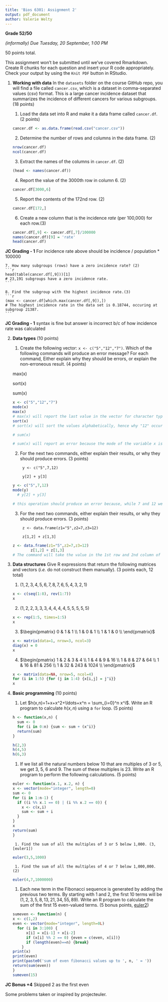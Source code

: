 ```yaml
---
title: 'Bios 6301: Assignment 2'
output: pdf_document
author: Valerie Welty
---
```


**Grade 52/50**

*(informally) Due Tuesday, 20 September, 1:00 PM*

50 points total.

This assignment won't be submitted until we've covered Rmarkdown.
Create R chunks for each question and insert your R code appropriately.
Check your output by using the `Knit PDF` button in RStudio.

1. **Working with data** In the `datasets` folder on the course GitHub repo, you will find a file called `cancer.csv`, which is a dataset in comma-separated values (csv) format. This is a large cancer incidence dataset that summarizes the incidence of different cancers for various subgroups. (18 points)

    1. Load the data set into R and make it a data frame called `cancer.df`. (2 points)
    
    ```r
    cancer.df <- as.data.frame(read.csv("cancer.csv"))
    ```

    2. Determine the number of rows and columns in the data frame. (2)
    
    ```r
    nrow(cancer.df)
    ncol(cancer.df)
    ```

    3. Extract the names of the columns in `cancer.df`. (2)
    ```r
    (head <- names(cancer.df))
    ```

    4. Report the value of the 3000th row in column 6. (2)
    ```r
    cancer.df[3000,6]
    ```

    5. Report the contents of the 172nd row. (2)
    ```r
    cancer.df[172,]
    ```

    6. Create a new column that is the incidence *rate* (per 100,000) for each row.(3)
    ```r
    cancer.df[,9] <- cancer.df[,7]/100000
    names(cancer.df)[9] = 'rate'
    head(cancer.df)
    ```

**JC Grading - 1**
For incidence rate above should be incidence / population * 100000


    7. How many subgroups (rows) have a zero incidence rate? (2)
    ```r
    head(table(cancer.df[,9]))[1]
    # 23,191 subgroups have a zero incidence rate.
    ```

    8. Find the subgroup with the highest incidence rate.(3)
    ```r
    (max <- cancer.df[which.max(cancer.df[,9]),])
    # The highest incidence rate in the data set is 0.18744, occuring at subgroup 21387.  
    ```

**JC Grading - 1**
syntax is fine but answer is incorrect b/c of how incidence rate was calculated


2. **Data types** (10 points)

    1. Create the following vector: `x <- c("5","12","7")`. Which of the following commands will produce an error message? For each command, Either explain why they should be errors, or explain the non-erroneous result. (4 points)
    
    max(x)
    
    sort(x)
    
    sum(x)
    
    ```r
    x <- c("5","12","7")
    mode(x)
    max(x)
    # max(x) will report the last value in the vector for character type. 
    sort(x)
    # sort(x) will sort the values alphabetically, hence why "12" occurs first (the 1 in front)
    
    # sum(x)
    
    # sum(x) will report an error because the mode of the variable x is character, and sum(x) can only operate on numeric/integer types.
    ```

            
    2. For the next two commands, either explain their results, or why they should produce errors. (3 points)

            y <- c("5",7,12)
            
            y[2] + y[3]
            
    ```r
    y <- c("5",7,12)
    mode(y)
      # y[2] + y[3]
    
    # this operation should produce an error because, while 7 and 12 were inputted as numeric values, there was a character value in the vector as well. Character is the least flexible value, so because there was a character value in the vector the remaining values will be forced into character values as well. Thus, y[2] and y[3] are not numeric values and thus cannot be operated on mathematically. 
    ```

    3. For the next two commands, either explain their results, or why they should produce errors. (3 points)

            z <- data.frame(z1="5",z2=7,z3=12)
            
            z[1,2] + z[1,3]
            
    ```r
    z <- data.frame(z1="5",z2=7,z3=12)
            z[1,2] + z[1,3]
    # The command will take the value in the 1st row and 2nd column of z (=7) and add it to the value in the first row and third column of z (=12) which results in 19. 
    ```

3. **Data structures** Give R expressions that return the following matrices and vectors (*i.e.* do not construct them manually). (3 points each, 12 total)

    1. $(1,2,3,4,5,6,7,8,7,6,5,4,3,2,1)$
    ```r
    x <- c(seq(1:8), rev(1:7))
    x
    ```
    
    2. $(1,2,2,3,3,3,4,4,4,4,5,5,5,5,5)$
    ```r
    x <- rep(1:5, times=1:5)
    x
    ```

    3. $\begin{pmatrix}
      0 & 1 & 1  \\
      1 & 0 & 1  \\
      1 & 1 & 0  \\
    \end{pmatrix}$
    
    ```r
    x <- matrix(data=1, nrow=3, ncol=3)
    diag(x) = 0
    x
    ```

    4. $\begin{pmatrix}
      1 & 2 & 3 & 4 \\
      1 & 4 & 9 & 16 \\
      1 & 8 & 27 & 64  \\
      1 & 16 & 81 & 256 \\
      1 & 32 & 243 & 1024  \\
    \end{pmatrix}$
    
    ```r
    x <- matrix(data=NA, nrow=5, ncol=4)
    for (i in 1:5) {for (j in 1:4) {x[i,j] = j^i}}
    x
    ```

4. **Basic programming** (10 points)

    1. Let $h(x,n)=1+x+x^2+\ldots+x^n = \sum_{i=0}^n x^i$. Write an R program to calculate $h(x,n)$ using a `for` loop. (5 points)
    ```r
    h <- function(x,n) {
      sum <- 0
      for (i in 0:n) {sum <- sum + (x^i)}
      return(sum)
    }
    
    h(2,3)
    h(4,5)
    h(6,3)
    ```

    1. If we list all the natural numbers below 10 that are multiples of 3 or 5, we get 3, 5, 6 and 9. The sum of these multiples is 23. Write an R program to perform the following calculations. (5 points)
    
    ```r
    euler <- function(x.1, x.2, n) {
    x <- vector(mode="integer", length=0)
    sum <- 0
    for (i in 1:n-1) {
      if ((i %% x.1 == 0) | (i %% x.2 == 0)) {
        x <- c(x,i)
        sum <- sum + i
      }
    }
    x
    return(sum)
    }
    ```

        1. Find the sum of all the multiples of 3 or 5 below 1,000. (3, [euler1])
        
    ```r
    euler(3,5,1000)
    ```

        1. Find the sum of all the multiples of 4 or 7 below 1,000,000. (2)
        
    ```r
    euler(4,7,1000000)
    ```

    1. Each new term in the Fibonacci sequence is generated by adding the previous two terms. By starting with 1 and 2, the first 10 terms will be $(1, 2, 3, 5, 8, 13, 21, 34, 55, 89)$. Write an R program to calculate the sum of the first 15 even-valued terms. (5 bonus points, [euler2])

    ```r
    sumeven <- function(n) {
    x <- c(1,2)
    even <- vector(mode="integer", length=0L)
      for (i in 3:100) {
          x[i] = x[i-1] + x[i-2]
          if (x[i] %% 2 == 0) {even = c(even, x[i])}
          if (length(even)==n) {break}
        }
    print(x)
    print(even)
    print(paste0('sum of even fibonacci values up to ', n, ' = '))
    return(sum(even))
    }
    sumeven(15)
    ```

**JC Bonus +4**
Skipped 2 as the first even

Some problems taken or inspired by projecteuler.

[euler1]:https://projecteuler.net/problem=1
[euler2]: https://projecteuler.net/problem=2